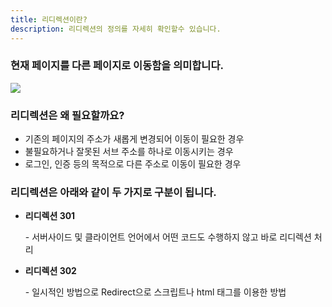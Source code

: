 ```yaml
---
title: 리디렉션이란?
description: 리디렉션의 정의를 자세히 확인할수 있습니다.
---
```





### 현재 페이지를 다른 페이지로 이동함을 의미합니다.

![](</gitbook-assets/ko/image (145).png>)

### 리디렉션은 왜 필요할까요?

* 기존의 페이지의 주소가 새롭게 변경되어 이동이 필요한 경우
* 불필요하거나 잘못된 서브 주소를 하나로 이동시키는 경우
* 로그인, 인증 등의 목적으로 다른 주소로 이동이 필요한 경우

### 리디렉션은 아래와 같이  두 가지로 구분이 됩니다.

* **리디렉션 301**

     \- 서버사이드 및 클라이언트 언어에서 어떤 코드도 수행하지 않고 바로 리디렉션 처리

* **리디렉션 302**

    \- 일시적인 방법으로 Redirect으로 스크립트나 html 태그를 이용한 방법
